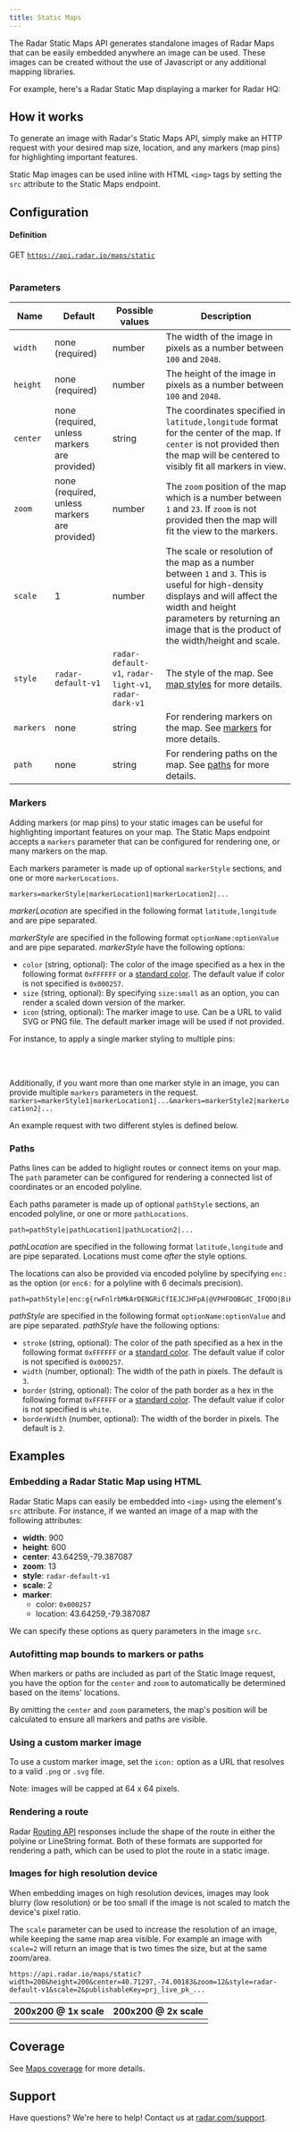 ```yaml
---
title: Static Maps
---
```


The Radar Static Maps API generates standalone images of Radar Maps that can be easily embedded anywhere an image can be used. These images can be created without the use of Javascript or any additional mapping libraries.

For example, here's a Radar Static Map displaying a marker for Radar HQ:

<StaticMap
  query='width=910&height=320&center=40.73430,-73.99110&zoom=15&style=radar-default-v1&scale=2&markers=color:0x000257|40.73430,-73.99110'
  alt='Radar static map over New York City'
  imgTag
/>

## How it works

To generate an image with Radar's Static Maps API, simply make an HTTP request with your desired map size, location, and any markers (map pins) for highlighting important features.

Static Map images can be used inline with HTML `<img>` tags by setting the `src` attribute to the Static Maps endpoint.

## Configuration

#### Definition
<span className="badge badge--success">GET</span> <code>https://api.radar.io/maps/static  </code><br/>

### Parameters
<div className="full-width-table">

| Name  | Default | Possible values | Description           |
|-------|---------|-----------------|-----------------------|
| `width` | none (required) | number | The width of the image in pixels as a number between `100` and `2048`. |
| `height` | none (required) | number | The height of the image in pixels as a number between `100` and `2048`. |
| `center` | none (required, unless markers are provided) | string | The coordinates specified in `latitude,longitude` format for the center of the map. If `center` is not provided then the map will be centered to visibly fit all markers in view.|
| `zoom` | none (required, unless markers are provided) | number | The `zoom` position of the map which is a number between `1` and `23`. If `zoom` is not provided then the map will fit the view to the markers. |
| `scale` | 1 | number | The scale or resolution of the map as a number between `1` and `3`. This is useful for high-density displays and will affect the width and height parameters by returning an image that is the product of the width/height and scale. |
| `style` | `radar-default-v1` | `radar-default-v1`, `radar-light-v1`, `radar-dark-v1` | The style of the map. See [map styles](https://radar.com/documentation/maps/maps#styles) for more details. |
| `markers` | none | string | For rendering markers on the map. See [markers](#markers) for more details. |
| `path` | none | string | For rendering paths on the map. See [paths](#paths) for more details. |
</div>

### Markers
Adding markers (or map pins) to your static images can be useful for highlighting important features on your map. The Static Maps endpoint accepts a `markers` parameter that can be configured for rendering one, or many markers on the map.

Each markers parameter is made up of optional `markerStyle` sections, and one or more `markerLocations`.

```
markers=markerStyle|markerLocation1|markerLocation2|...
```

*markerLocation* are specified in the following format `latitude,longitude` and are pipe separated.

*markerStyle* are specified in the following format `optionName:optionValue` and are pipe separated. *markerStyle* have the following options:
- `color` (string, optional): The color of the image specified as a hex in the following format `0xFFFFFF` or a [standard color](https://developer.mozilla.org/en-US/docs/Web/CSS/named-color). The default value if color is not specified is `0x000257`.
- `size` (string, optional): By specifying `size:small` as an option, you can render a scaled down version of the marker.
- `icon` (string, optional): The marker image to use. Can be a URL to valid SVG or PNG file. The default marker image will be used if not provided.

For instance, to apply a single marker styling to multiple pins:

<StaticMap
  query='width=900&height=600&style=radar-light-v1&scale=2&markers=color:0x000257|40.73430,-73.99110|40.706436,-73.997271'
  alt='Radar Static Map over New York City'
/>

<br />
<br />

Additionally, if you want more than one marker style in an image, you can provide multiple `markers` parameters in the request.
```markers=markerStyle1|markerLocation1|...&markers=markerStyle2|markerLocation2|...```

An example request with two different styles is defined below.

<StaticMap
  query='width=900&height=600&center=37.80176,-122.42376&zoom=13&style=radar-dark-v1&scale=2&markers=color:0xD1F3E0|size:small|37.808387,-122.409673&markers=color:0xBFD1FF|37.822503,-122.478923'
  alt='Radar Static Map over San Francisco' 
/>

### Paths

Paths lines can be added to higlight routes or connect items on your map. The `path` parameter can be configured for rendering a connected list of coordinates or an encoded polyline.

Each paths parameter is made up of optional `pathStyle` sections, an encoded polyline, or one or more `pathLocations`.

```
path=pathStyle|pathLocation1|pathLocation2|...
```

*pathLocation* are specified in the following format `latitude,longitude` and are pipe separated. Locations must come _after_ the style options.

The locations can also be provided via encoded polyline by specifying `enc:` as the option (or `enc6:` for a polyline with 6 decimals precision).
```
path=pathStyle|enc:g{rwFnlrbMkArDENGRiCfIEJCJHFpA|@VPHFDOBGdC_IFQDO|BiHHUJBb@FxARLBH@
```

*pathStyle* are specified in the following format `optionName:optionValue` and are pipe separated. *pathStyle* have the following options:
- `stroke` (string, optional): The color of the path specified as a hex in the following format `0xFFFFFF` or a [standard color](https://developer.mozilla.org/en-US/docs/Web/CSS/named-color). The default value if color is not specified is `0x000257`.
- `width` (number, optional): The width of the path in pixels. The default is `3`.
- `border` (string, optional): The color of the path border as a hex in the following format `0xFFFFFF` or a [standard color](https://developer.mozilla.org/en-US/docs/Web/CSS/named-color). The default value if color is not specified is `white`.
- `borderWidth` (number, optional): The width of the border in pixels. The default is `2`.

<StaticMap
  query='width=900&height=600&style=radar-light-v1&scale=2&path=stroke:0xFF0000|width:3|border:0xFFFFFF|borderwidth:2|40.72508219091827,-73.99710317462564|40.72786608720213,-73.99480170726147|40.731220024434066,-73.99183635508086|40.73289692965673,-73.99117247026444|40.73497623343911,-73.99072988038682|40.73588171638792,-73.98949062872913|40.73708900781568,-73.99024303152117|40.74030834450895,-73.98931359277834|40.74175028854742,-73.98935785176594|40.7455729656383,-73.98860544897387|40.74879189172239,-73.98803008213306|40.75207771805478,-73.98749897427983|40.75368704313985,-73.98718916136541&path=|stroke:0x000257|width:3|border:0xFFFFFF|borderwidth:2|40.755749689929615,-74.00614255328324|40.75061628432047,-74.00834272086787|40.74848280436839,-74.00763866724067|40.7463492559649,-74.0079906940545|40.73881461553785,-74.0098388348253|40.73334646594802,-74.01019086163912|40.72554357194073,-74.01115893537623|40.71854019575176,-74.01274305603714|40.712470007009586,-74.01441518340147|40.70800039341367,-74.01538325713858|40.70499824571482,-74.01679136439253'
  alt='Radar Static Map with multiple paths'
/>

## Examples

### Embedding a Radar Static Map using HTML

Radar Static Maps can easily be embedded into `<img>` using the element's `src` attribute. For instance, if we wanted an image of a map with the following attributes:
* **width**: 900
* **height**: 600
* **center**: 43.64259,-79.387087
* **zoom**: 13
* **style**: `radar-default-v1`
* **scale**: 2
* **marker**:
  * color: `0x000257`
  * location: 43.64259,-79.387087
  
We can specify these options as query parameters in the image `src`.

<StaticMap
  query='width=900&height=600&center=43.64259,-79.387087&zoom=13&style=radar-default-v1&scale=2&markers=color:0x000257|43.64259,-79.387087'
  alt='Radar Static Map centered around the CN Tower' 
/>

### Autofitting map bounds to markers or paths
When markers or paths are included as part of the Static Image request, you have the option for the `center` and `zoom` to automatically be determined based on the items' locations.

By omitting the `center` and `zoom` parameters, the map's position will be calculated to ensure all markers and paths are visible.

<StaticMap
  query='width=900&height=600&style=radar-default-v1&scale=2&markers=color:0xFF428E|40.781196,-73.974075|40.782938,-73.959041&markers=color:0xE2052C|size:small|40.779344,-73.962486|40.76144,-73.977597|40.753664,-73.981905&path=stroke:0x000257|width:3|border:white|borderwidth:2|enc:qwwwF|cqbMIG@CBIMKIEeBiAKIKGeBkAIGMIs@e@q@c@IGKGeBgAKGMIcBiAECECKIGEw@g@c@YKGKIcBiAMIKGIGa@Wy@i@AAIGIEgBkAGESMAAi@]u@g@QKSOiAs@[UOKKGeBeASKHW[EEGOSEKIOEQAMOa@W]WQYQMIKKKKIMUg@COGc@GUIYU]W]]g@MSGGGCGAIAGEGKEKIKIIGGEKEOEOEKEIGIGEQKKEMIQKMIKGCYAOIMCIAG?G@G@K@I?GAI?GMQ?GM_@EUCOCQ?MAK?S?U?K@K@I@I@IBI@IBGBKBGBGDKDIDK@EBIHQDOBSBQ?O?Q?MAOAMAMEOIUEMKSIQGMS]EGMKSMc@UKEWGIESKUMOMSSQWMSKUMYM_@KYKUIWKSEKIMKMGIMMMKWOSMQGQI@G@IF_@QO[SSSMMGEEMCOAS@QD[RaAb@yAJWQKSMkBoAGEKGiBmAIEIGgBkAKGIGiBmAIGMGa@YgAs@IGGEgBkAKGKImAw@]UOKUOk@_@[SIEWQCCCCMGFSj@gB'
  alt='Radar Static Map over New York City museums'
/>

### Using a custom marker image
To use a custom marker image, set the `icon:` option as a URL that resolves to a valid `.png` or `.svg` file.

Note: images will be capped at 64 x 64 pixels.

<StaticMap
  query='width=900&height=600&style=radar-default-v1&scale=2&markers=icon:https://radar.com/static/image/logo.png|40.73430,-73.99110'
  alt='Radar Static Map with custom marker images'
/>

### Rendering a route

Radar [Routing API](/documentation/api#routing) responses include the shape of the route in either the polyine or LineString format. Both of these formats are supported for rendering a path, which can be used to plot the route in a static image.

<StaticMap
  query='width=900&height=600&style=radar-light-v1&scale=2&markers=size:small|icon:https://radar.com/static/image/maps/map-pin-origin@3x.png|40.70425,-73.9865&markers=size:small|icon:https://radar.com/static/image/maps/map-pin-destination@3x.png|40.73412,-73.99128&path=borderwidth:2|border:0xFFFFFF|width:3|stroke:0x000257|enc:g{rwFnlrbMkArDENGRiCfIEJCJHFpA|@VPHFDOBGdC_IFQDO|BiHHUJBb@FxARLBH@l@HbANB?LDJF@@vAfAJHHF|AnAHFHHhA|@RNJJ|@r@LJJFHHh@`@p@h@JJJF~ApAJHFFzAlADDHFJHbAx@^XJHHHrB~ADDBBJFl@f@@@ZVb@%08Av@LJVRBURsAN}@BQ@K?AN_AFWDUPq@BMBKj@wBBMDMh@sBBMBMTy@Pu@BIDQPDd@NnATtBh@`@Ll@NJBD@`Cl@HBFBjBj@D@JBHBTFx@TJDVFTF`@LZAnA`@JBJDlDfALDLD~@`@fAd@hAf@JFHDjBbAJD@@LFj@ZJFVLZQtA}@ZUHGJKHKV]HKFIHIFGJIHGLILGjAg@t|Aks@H?JCJCRIFEHCHCH?FAF@F@HBFDFHDHBJ@L@JALAJCHEFEHE@C@C@I@I?I@G@I@KAc@AeACy@AG?I@KBODIBGBOF}@b@OFBgA?IM?Q?_@Ai@Cs@AI?I@K?yCKK?MAsAC_@AG?IAmBEI?[A'
  alt='Radar Static Map with route'
/>

### Images for high resolution device

When embedding images on high resolution devices, images may look blurry (low resolution) or be too small if the image is not scaled to match the device's pixel ratio. 

The `scale` parameter can be used to increase the resolution of an image, while keeping the same map area visible. For example an image with `scale=2` will return an image that is two times the size, but at the same zoom/area.

```
https://api.radar.io/maps/static?width=200&height=200&center=40.71297,-74.00183&zoom=12&style=radar-default-v1&scale=2&publishableKey=prj_live_pk_...
```

<table className="full-width-table">
  <thead>
    <tr>
      <th style={{ fontWeight: 100 }}>200x200 @ 1x scale</th>
      <th style={{ fontWeight: 100 }}>200x200 @ 2x scale</th>
    </tr>
  </thead>
  <tbody>
    <tr>
      <td>
        <StaticMap
          query='width=200&height=200&center=40.71297,-74.00183&zoom=12&style=radar-default-v1&scale=1'
          alt='Radar Static Map over New York City' 
          hideSnippet
        />
      </td>
      <td>
        <StaticMap
          query='width=200&height=200&center=40.71297,-74.00183&zoom=12&style=radar-default-v1&scale=2'
          alt='Radar Static Map over New York City' 
          hideSnippet
        />
      </td>
    </tr>
  </tbody>
</table>

## Coverage
See [Maps coverage](https://radar.com/documentation/maps/maps#coverage) for more details.


## Support
Have questions? We're here to help! Contact us at [radar.com/support](https://radar.com/support).

